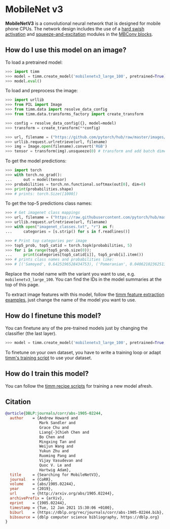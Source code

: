 # MobileNet v3

**MobileNetV3** is a convolutional neural network that is designed for mobile phone CPUs. The network design includes the use of a [hard swish activation](https://paperswithcode.com/method/hard-swish) and [squeeze-and-excitation](https://paperswithcode.com/method/squeeze-and-excitation-block) modules in the [MBConv blocks](https://paperswithcode.com/method/inverted-residual-block).

## How do I use this model on an image?

To load a pretrained model:

```py
>>> import timm
>>> model = timm.create_model('mobilenetv3_large_100', pretrained=True)
>>> model.eval()
```

To load and preprocess the image:

```py 
>>> import urllib
>>> from PIL import Image
>>> from timm.data import resolve_data_config
>>> from timm.data.transforms_factory import create_transform

>>> config = resolve_data_config({}, model=model)
>>> transform = create_transform(**config)

>>> url, filename = ("https://github.com/pytorch/hub/raw/master/images/dog.jpg", "dog.jpg")
>>> urllib.request.urlretrieve(url, filename)
>>> img = Image.open(filename).convert('RGB')
>>> tensor = transform(img).unsqueeze(0) # transform and add batch dimension
```

To get the model predictions:

```py
>>> import torch
>>> with torch.no_grad():
...     out = model(tensor)
>>> probabilities = torch.nn.functional.softmax(out[0], dim=0)
>>> print(probabilities.shape)
>>> # prints: torch.Size([1000])
```

To get the top-5 predictions class names:

```py
>>> # Get imagenet class mappings
>>> url, filename = ("https://raw.githubusercontent.com/pytorch/hub/master/imagenet_classes.txt", "imagenet_classes.txt")
>>> urllib.request.urlretrieve(url, filename) 
>>> with open("imagenet_classes.txt", "r") as f:
...     categories = [s.strip() for s in f.readlines()]

>>> # Print top categories per image
>>> top5_prob, top5_catid = torch.topk(probabilities, 5)
>>> for i in range(top5_prob.size(0)):
...     print(categories[top5_catid[i]], top5_prob[i].item())
>>> # prints class names and probabilities like:
>>> # [('Samoyed', 0.6425196528434753), ('Pomeranian', 0.04062102362513542), ('keeshond', 0.03186424449086189), ('white wolf', 0.01739676296710968), ('Eskimo dog', 0.011717947199940681)]
```

Replace the model name with the variant you want to use, e.g. `mobilenetv3_large_100`. You can find the IDs in the model summaries at the top of this page.

To extract image features with this model, follow the [timm feature extraction examples](../feature_extraction), just change the name of the model you want to use.

## How do I finetune this model?

You can finetune any of the pre-trained models just by changing the classifier (the last layer).

```py
>>> model = timm.create_model('mobilenetv3_large_100', pretrained=True, num_classes=NUM_FINETUNE_CLASSES)
```
To finetune on your own dataset, you have to write a training loop or adapt [timm's training
script](https://github.com/rwightman/pytorch-image-models/blob/master/train.py) to use your dataset.

## How do I train this model?

You can follow the [timm recipe scripts](../scripts) for training a new model afresh.

## Citation

```BibTeX
@article{DBLP:journals/corr/abs-1905-02244,
  author    = {Andrew Howard and
               Mark Sandler and
               Grace Chu and
               Liang{-}Chieh Chen and
               Bo Chen and
               Mingxing Tan and
               Weijun Wang and
               Yukun Zhu and
               Ruoming Pang and
               Vijay Vasudevan and
               Quoc V. Le and
               Hartwig Adam},
  title     = {Searching for MobileNetV3},
  journal   = {CoRR},
  volume    = {abs/1905.02244},
  year      = {2019},
  url       = {http://arxiv.org/abs/1905.02244},
  archivePrefix = {arXiv},
  eprint    = {1905.02244},
  timestamp = {Tue, 12 Jan 2021 15:30:06 +0100},
  biburl    = {https://dblp.org/rec/journals/corr/abs-1905-02244.bib},
  bibsource = {dblp computer science bibliography, https://dblp.org}
}
```

<!--
Type: model-index
Collections:
- Name: MobileNet V3
  Paper:
    Title: Searching for MobileNetV3
    URL: https://paperswithcode.com/paper/searching-for-mobilenetv3
Models:
- Name: mobilenetv3_large_100
  In Collection: MobileNet V3
  Metadata:
    FLOPs: 287193752
    Parameters: 5480000
    File Size: 22076443
    Architecture:
    - 1x1 Convolution
    - Batch Normalization
    - Convolution
    - Dense Connections
    - Depthwise Separable Convolution
    - Dropout
    - Global Average Pooling
    - Hard Swish
    - Inverted Residual Block
    - ReLU
    - Residual Connection
    - Softmax
    - Squeeze-and-Excitation Block
    Tasks:
    - Image Classification
    Training Techniques:
    - RMSProp
    - Weight Decay
    Training Data:
    - ImageNet
    Training Resources: 4x4 TPU Pod
    ID: mobilenetv3_large_100
    LR: 0.1
    Dropout: 0.8
    Crop Pct: '0.875'
    Momentum: 0.9
    Batch Size: 4096
    Image Size: '224'
    Weight Decay: 1.0e-05
    Interpolation: bicubic
  Code: https://github.com/rwightman/pytorch-image-models/blob/9a25fdf3ad0414b4d66da443fe60ae0aa14edc84/timm/models/mobilenetv3.py#L363
  Weights: https://github.com/rwightman/pytorch-image-models/releases/download/v0.1-weights/mobilenetv3_large_100_ra-f55367f5.pth
  Results:
  - Task: Image Classification
    Dataset: ImageNet
    Metrics:
      Top 1 Accuracy: 75.77%
      Top 5 Accuracy: 92.54%
- Name: mobilenetv3_rw
  In Collection: MobileNet V3
  Metadata:
    FLOPs: 287190638
    Parameters: 5480000
    File Size: 22064048
    Architecture:
    - 1x1 Convolution
    - Batch Normalization
    - Convolution
    - Dense Connections
    - Depthwise Separable Convolution
    - Dropout
    - Global Average Pooling
    - Hard Swish
    - Inverted Residual Block
    - ReLU
    - Residual Connection
    - Softmax
    - Squeeze-and-Excitation Block
    Tasks:
    - Image Classification
    Training Techniques:
    - RMSProp
    - Weight Decay
    Training Data:
    - ImageNet
    Training Resources: 4x4 TPU Pod
    ID: mobilenetv3_rw
    LR: 0.1
    Dropout: 0.8
    Crop Pct: '0.875'
    Momentum: 0.9
    Batch Size: 4096
    Image Size: '224'
    Weight Decay: 1.0e-05
    Interpolation: bicubic
  Code: https://github.com/rwightman/pytorch-image-models/blob/9a25fdf3ad0414b4d66da443fe60ae0aa14edc84/timm/models/mobilenetv3.py#L384
  Weights: https://github.com/rwightman/pytorch-image-models/releases/download/v0.1-weights/mobilenetv3_100-35495452.pth
  Results:
  - Task: Image Classification
    Dataset: ImageNet
    Metrics:
      Top 1 Accuracy: 75.62%
      Top 5 Accuracy: 92.71%
-->
